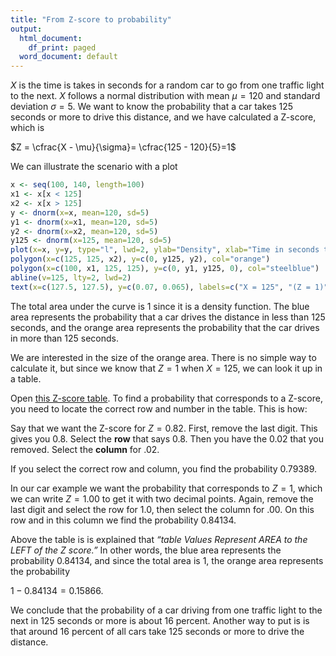 ```yaml
---
title: "From Z-score to probability"
output:
  html_document:
    df_print: paged
  word_document: default
---
```


$X$ is the time is takes in seconds for a random car to go from one traffic light to the next. $X$ follows a normal distribution with mean $\mu=120$ and standard deviation $\sigma=5$. We want to know the probability that a car takes 125 seconds or more to drive this distance, and we have calculated a Z-score, which is

$Z = \cfrac{X - \mu}{\sigma}= \cfrac{125 - 120}{5}=1$

We can illustrate the scenario with a plot

```r
x <- seq(100, 140, length=100)
x1 <- x[x < 125]
x2 <- x[x > 125] 
y <- dnorm(x=x, mean=120, sd=5)
y1 <- dnorm(x=x1, mean=120, sd=5)
y2 <- dnorm(x=x2, mean=120, sd=5)
y125 <- dnorm(x=125, mean=120, sd=5)
plot(x=x, y=y, type="l", lwd=2, ylab="Density", xlab="Time in seconds to drive between the traffic lights")
polygon(x=c(125, 125, x2), y=c(0, y125, y2), col="orange")
polygon(x=c(100, x1, 125, 125), y=c(0, y1, y125, 0), col="steelblue")
abline(v=125, lty=2, lwd=2)
text(x=c(127.5, 127.5), y=c(0.07, 0.065), labels=c("X = 125", "(Z = 1)"))
```

The total area under the curve is 1 since it is a density function. The blue area represents the probability that a car drives the distance in less than 125 seconds, and the orange area represents the probability that the car drives in more than 125 seconds.

We are interested in the size of the orange area. There is no simple way to calculate it, but since we know that $Z=1$ when $X=125$, we can look it up in a table.

Open [this Z-score table](https://www.math.arizona.edu/~rsims/ma464/standardnormaltable.pdf). To find a probability that corresponds to a Z-score, you need to locate the correct row and number in the table. This is how:

Say that we want the Z-score for $Z=0.82$. First, remove the last digit. This gives you 0.8. Select the **row** that says 0.8. Then you have the 0.02 that you removed. Select the **column** for .02.

If you select the correct row and column, you find the probability 0.79389.

In our car example we want the probability that corresponds to $Z=1$, which we can write $Z=1.00$ to get it with two decimal points. Again, remove the last digit and select the row for 1.0, then select the column for .00. On this row and in this column we find the probability 0.84134.

Above the table is is explained that *"table Values Represent AREA to the LEFT of the Z score."* In other words, the blue area represents the probability 0.84134, and since the total area is 1, the orange area represents the probability

$1-0.84134=0.15866$.

We conclude that the probability of a car driving from one traffic light to the next in 125 seconds or more is about 16 percent. Another way to put is is that around 16 percent of all cars take 125 seconds or more to drive the distance.